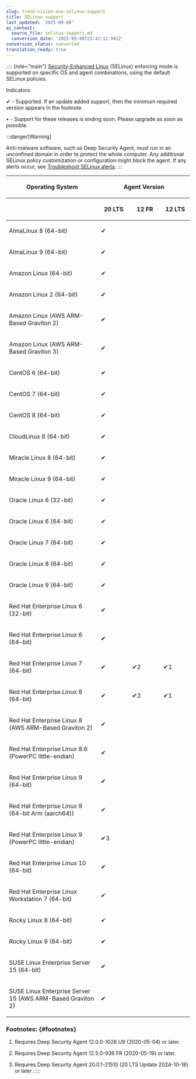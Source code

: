 ```yaml
---
slug: trend-vision-one-selinux-support
title: SELinux support
last_updated: '2025-09-08'
ai_context:
  source_file: selinux-support.md
  conversion_date: '2025-09-08T23:42:12.941Z'
conversion_status: converted
translation_ready: true
---
```


:::: {role="main"}
[Security-Enhanced Linux](https://www.redhat.com/en/topics/linux/what-is-selinux) (SELinux) enforcing mode is supported on specific OS and agent combinations, using the default SELinux policies.

Indicators:

✔ - Supported. If an update added support, then the minimum required version appears in the footnote.

• - Support for these releases is ending soon. Please upgrade as soon as possible.

:::danger[Warning]

Anti-malware software, such as Deep Security Agent, must run in an unconfined domain in order to protect the whole computer. Any additional SELinux policy customization or configuration might block the agent. If any alerts occur, see [Troubleshoot SELinux alerts](troubleshoot-selinux-alerts.mdx).
:::

<table>
<colgroup>
<col style="width: 50%" />
<col style="width: 17%" />
<col style="width: 17%" />
<col style="width: 17%" />
</colgroup>
<thead>
<tr>
<th><p>Operating System</p></th>
<th colspan="3"><p>Agent Version</p></th>
</tr>
<tr>
<th></th>
<th><p>20 LTS</p></th>
<th><p>12 FR</p></th>
<th><p>12 LTS</p></th>
</tr>
</thead>
<tbody>
<tr>
<td><p>AlmaLinux 8 (64-bit)</p></td>
<td><p>✔</p></td>
<td></td>
<td></td>
</tr>
<tr>
<td><p>AlmaLinux 9 (64-bit)</p></td>
<td><p>✔</p></td>
<td></td>
<td></td>
</tr>
<tr>
<td><p>Amazon Linux (64-bit)</p></td>
<td><p>✔</p></td>
<td></td>
<td></td>
</tr>
<tr>
<td><p>Amazon Linux 2 (64-bit)</p></td>
<td><p>✔</p></td>
<td></td>
<td></td>
</tr>
<tr>
<td><p>Amazon Linux (AWS ARM-Based Graviton 2)</p></td>
<td><p>✔</p></td>
<td></td>
<td></td>
</tr>
<tr>
<td><p>Amazon Linux (AWS ARM-Based Graviton 3)</p></td>
<td><p>✔</p></td>
<td></td>
<td></td>
</tr>
<tr>
<td><p>CentOS 6 (64-bit)</p></td>
<td><p>✔</p></td>
<td></td>
<td></td>
</tr>
<tr>
<td><p>CentOS 7 (64-bit)</p></td>
<td><p>✔</p></td>
<td></td>
<td></td>
</tr>
<tr>
<td><p>CentOS 8 (64-bit)</p></td>
<td><p>✔</p></td>
<td></td>
<td></td>
</tr>
<tr>
<td><p>CloudLinux 8 (64-bit)</p></td>
<td><p>✔</p></td>
<td></td>
<td></td>
</tr>
<tr>
<td><p>Miracle Linux 8 (64-bit)</p></td>
<td><p>✔</p></td>
<td></td>
<td></td>
</tr>
<tr>
<td><p>Miracle Linux 9 (64-bit)</p></td>
<td><p>✔</p></td>
<td></td>
<td></td>
</tr>
<tr>
<td><p>Oracle Linux 6 (32-bit)</p></td>
<td><p>✔</p></td>
<td></td>
<td></td>
</tr>
<tr>
<td><p>Oracle Linux 6 (64-bit)</p></td>
<td><p>✔</p></td>
<td></td>
<td></td>
</tr>
<tr>
<td><p>Oracle Linux 7 (64-bit)</p></td>
<td><p>✔</p></td>
<td></td>
<td></td>
</tr>
<tr>
<td><p>Oracle Linux 8 (64-bit)</p></td>
<td><p>✔</p></td>
<td></td>
<td></td>
</tr>
<tr>
<td><p>Oracle Linux 9 (64-bit)</p></td>
<td><p>✔</p></td>
<td></td>
<td></td>
</tr>
<tr>
<td><p>Red Hat Enterprise Linux 6 (32-bit)</p></td>
<td><p>✔</p></td>
<td></td>
<td></td>
</tr>
<tr>
<td><p>Red Hat Enterprise Linux 6 (64-bit)</p></td>
<td><p>✔</p></td>
<td></td>
<td></td>
</tr>
<tr>
<td><p>Red Hat Enterprise Linux 7 (64-bit)</p></td>
<td><p>✔</p></td>
<td><p>✔2</p></td>
<td><p>✔1</p></td>
</tr>
<tr>
<td><p>Red Hat Enterprise Linux 8 (64-bit)</p></td>
<td><p>✔</p></td>
<td><p>✔2</p></td>
<td><p>✔1</p></td>
</tr>
<tr>
<td><p>Red Hat Enterprise Linux 8 (AWS ARM-Based Graviton 2)</p></td>
<td><p>✔</p></td>
<td></td>
<td></td>
</tr>
<tr>
<td><p>Red Hat Enterprise Linux 8.6 (PowerPC little-endian)</p></td>
<td><p>✔</p></td>
<td> </td>
<td> </td>
</tr>
<tr>
<td><p>Red Hat Enterprise Linux 9 (64-bit)</p></td>
<td><p>✔</p></td>
<td></td>
<td></td>
</tr>
<tr>
<td><p>Red Hat Enterprise Linux 9 (64-bit Arm (aarch64))</p></td>
<td><p>✔</p></td>
<td></td>
<td></td>
</tr>
<tr>
<td><p>Red Hat Enterprise Linux 9 (PowerPC little-endian)</p></td>
<td><p>✔3</p></td>
<td> </td>
<td> </td>
</tr>
<tr>
<td><p>Red Hat Enterprise Linux 10 (64-bit)</p></td>
<td><p>✔</p></td>
<td></td>
<td></td>
</tr>
<tr>
<td><p>Red Hat Enterprise Linux Workstation 7 (64-bit)</p></td>
<td><p>✔</p></td>
<td></td>
<td></td>
</tr>
<tr>
<td><p>Rocky Linux 8 (64-bit)</p></td>
<td><p>✔</p></td>
<td></td>
<td></td>
</tr>
<tr>
<td><p>Rocky Linux 9 (64-bit)</p></td>
<td><p>✔</p></td>
<td></td>
<td></td>
</tr>
<tr>
<td><p>SUSE Linux Enterprise Server 15 (64-bit)</p></td>
<td><p>✔</p></td>
<td></td>
<td></td>
</tr>
<tr>
<td><p>SUSE Linux Enterprise Server 15 (AWS ARM-Based Graviton 2)</p></td>
<td><p>✔</p></td>
<td></td>
<td></td>
</tr>
</tbody>
</table>

### Footnotes: {#footnotes}

1.  Requires Deep Security Agent 12.0.0-1026 U9 (2020-05-04) or later.

2.  Requires Deep Security Agent 12.5.0-936 FR (2020-05-19) or later.

3.  Requires Deep Security Agent 20.0.1-21510 (20 LTS Update 2024-10-16) or later.
::::

